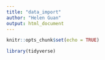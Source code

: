 ```yaml
---
title: "data_import"
author: "Helen Guan"
output: html_document
---
```


```r
knitr::opts_chunk$set(echo = TRUE)

library(tidyverse)
```

